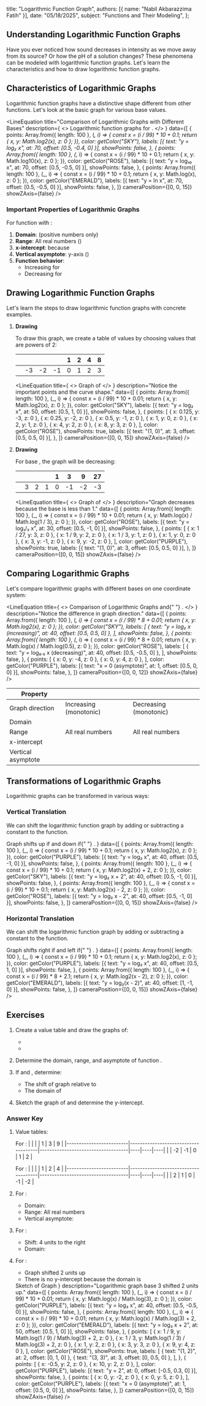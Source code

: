 
  title: "Logarithmic Function Graph",
  authors: [{ name: "Nabil Akbarazzima Fatih" }],
  date: "05/18/2025",
  subject: "Functions and Their Modeling",
};

## Understanding Logarithmic Function Graphs

Have you ever noticed how sound decreases in intensity as we move away from its source? Or how the pH of a solution changes? These phenomena can be modeled with logarithmic function graphs. Let's learn the characteristics and how to draw logarithmic function graphs.

## Characteristics of Logarithmic Graphs

Logarithmic function graphs have a distinctive shape different from other functions. Let's look at the basic graph <InlineMath math="y = \log_b x" /> for various base values.

<LineEquation
  title="Comparison of Logarithmic Graphs with Different Bases"
  description={
    <>
      Logarithmic function graphs for <InlineMath math="b > 1" />.
    </>
  }
  data={[
    {
      points: Array.from({ length: 100 }, (_, i) => {
        const x = (i / 99) * 10 + 0.1;
        return { x, y: Math.log2(x), z: 0 };
      }),
      color: getColor("SKY"),
      labels: [{ text: "y = log₂ x", at: 70, offset: [0.5, -0.4, 0] }],
      showPoints: false,
    },
    {
      points: Array.from({ length: 100 }, (_, i) => {
        const x = (i / 99) * 10 + 0.1;
        return { x, y: Math.log10(x), z: 0 };
      }),
      color: getColor("ROSE"),
      labels: [{ text: "y = log₁₀ x", at: 70, offset: [0.5, -0.5, 0] }],
      showPoints: false,
    },
    {
      points: Array.from({ length: 100 }, (_, i) => {
        const x = (i / 99) * 10 + 0.1;
        return { x, y: Math.log(x), z: 0 };
      }),
      color: getColor("EMERALD"),
      labels: [{ text: "y = ln x", at: 70, offset: [0.5, -0.5, 0] }],
      showPoints: false,
    },
  ]}
  cameraPosition={[0, 0, 15]}
  showZAxis={false}
/>

### Important Properties of Logarithmic Graphs

For function <InlineMath math="f(x) = \log_b x" /> with <InlineMath math="b > 1" />:

1. **Domain**: <InlineMath math="x > 0" /> (positive numbers only)
2. **Range**: All real numbers (<InlineMath math="-\infty < y < \infty" />)
3. **x-intercept**: <InlineMath math="(1, 0)" /> because <InlineMath math="\log_b 1 = 0" />
4. **Vertical asymptote**: y-axis (<InlineMath math="x = 0" />)
5. **Function behavior**:
   - Increasing for <InlineMath math="b > 1" />
   - Decreasing for <InlineMath math="0 < b < 1" />

## Drawing Logarithmic Function Graphs

Let's learn the steps to draw logarithmic function graphs with concrete examples.

1. **Drawing <InlineMath math="y = \log_2 x" />**

   To draw this graph, we create a table of values by choosing <InlineMath math="x" /> values that are powers of 2:

   | <InlineMath math="x" />            | <InlineMath math="\frac{1}{8}" /> | <InlineMath math="\frac{1}{4}" /> | <InlineMath math="\frac{1}{2}" /> | 1   | 2   | 4   | 8   |
   | ---------------------------------- | --------------------------------- | --------------------------------- | --------------------------------- | --- | --- | --- | --- |
   | <InlineMath math="y = \log_2 x" /> | -3                                | -2                                | -1                                | 0   | 1   | 2   | 3   |

   <LineEquation
     title={
       <>
         Graph of <InlineMath math="y = \log_2 x" />
       </>
     }
     description="Notice the important points and the curve shape."
     data={[
       {
         points: Array.from({ length: 100 }, (_, i) => {
           const x = (i / 99) * 10 + 0.01;
           return { x, y: Math.log2(x), z: 0 };
         }),
         color: getColor("SKY"),
         labels: [{ text: "y = log₂ x", at: 50, offset: [0.5, 1, 0] }],
         showPoints: false,
       },
       {
         points: [
           { x: 0.125, y: -3, z: 0 },
           { x: 0.25, y: -2, z: 0 },
           { x: 0.5, y: -1, z: 0 },
           { x: 1, y: 0, z: 0 },
           { x: 2, y: 1, z: 0 },
           { x: 4, y: 2, z: 0 },
           { x: 8, y: 3, z: 0 },
         ],
         color: getColor("ROSE"),
         showPoints: true,
         labels: [{ text: "(1, 0)", at: 3, offset: [0.5, 0.5, 0] }],
       },
     ]}
     cameraPosition={[0, 0, 15]}
     showZAxis={false}
   />

2. **Drawing <InlineMath math="y = \log_{\frac{1}{3}} x" />**

   For base <InlineMath math="0 < b < 1" />, the graph will be decreasing:

   | <InlineMath math="x" />                        | <InlineMath math="\frac{1}{27}" /> | <InlineMath math="\frac{1}{9}" /> | <InlineMath math="\frac{1}{3}" /> | 1   | 3   | 9   | 27  |
   | ---------------------------------------------- | ---------------------------------- | --------------------------------- | --------------------------------- | --- | --- | --- | --- |
   | <InlineMath math="y = \log_{\frac{1}{3}} x" /> | 3                                  | 2                                 | 1                                 | 0   | -1  | -2  | -3  |

   <LineEquation
     title={
       <>
         Graph of <InlineMath math="y = \log_{\frac{1}{3}} x" />
       </>
     }
     description="Graph decreases because the base is less than 1."
     data={[
       {
         points: Array.from({ length: 100 }, (_, i) => {
           const x = (i / 99) * 10 + 0.01;
           return { x, y: Math.log(x) / Math.log(1 / 3), z: 0 };
         }),
         color: getColor("ROSE"),
         labels: [{ text: "y = log₁/₃ x", at: 30, offset: [0.5, -1, 0] }],
         showPoints: false,
       },
       {
         points: [
           { x: 1 / 27, y: 3, z: 0 },
           { x: 1 / 9, y: 2, z: 0 },
           { x: 1 / 3, y: 1, z: 0 },
           { x: 1, y: 0, z: 0 },
           { x: 3, y: -1, z: 0 },
           { x: 9, y: -2, z: 0 },
         ],
         color: getColor("PURPLE"),
         showPoints: true,
         labels: [{ text: "(1, 0)", at: 3, offset: [0.5, 0.5, 0] }],
       },
     ]}
     cameraPosition={[0, 0, 15]}
     showZAxis={false}
   />

## Comparing Logarithmic Graphs

Let's compare logarithmic graphs with different bases on one coordinate system:

<LineEquation
  title={
    <>
      Comparison of Logarithmic Graphs <InlineMath math="b > 1" /> and{" "}
      <InlineMath math="0 < b < 1" />.
    </>
  }
  description="Notice the difference in graph direction."
  data={[
    {
      points: Array.from({ length: 100 }, (_, i) => {
        const x = (i / 99) * 8 + 0.01;
        return { x, y: Math.log2(x), z: 0 };
      }),
      color: getColor("SKY"),
      labels: [
        { text: "y = log₂ x (increasing)", at: 40, offset: [0.5, 0.5, 0] },
      ],
      showPoints: false,
    },
    {
      points: Array.from({ length: 100 }, (_, i) => {
        const x = (i / 99) * 8 + 0.01;
        return { x, y: Math.log(x) / Math.log(0.5), z: 0 };
      }),
      color: getColor("ROSE"),
      labels: [
        { text: "y = log₀.₅ x (decreasing)", at: 40, offset: [0.5, -0.5, 0] },
      ],
      showPoints: false,
    },
    {
      points: [
        { x: 0, y: -4, z: 0 },
        { x: 0, y: 4, z: 0 },
      ],
      color: getColor("PURPLE"),
      labels: [{ text: "x = 0 (asymptote)", at: 1, offset: [0.5, 0, 0] }],
      showPoints: false,
    },
  ]}
  cameraPosition={[0, 0, 12]}
  showZAxis={false}
/>

| Property           | <InlineMath math="b > 1" />  | <InlineMath math="0 < b < 1" /> |
| ------------------ | ---------------------------- | ------------------------------- |
| Graph direction    | Increasing (monotonic)       | Decreasing (monotonic)          |
| Domain             | <InlineMath math="x > 0" />  | <InlineMath math="x > 0" />     |
| Range              | All real numbers             | All real numbers                |
| x-intercept        | <InlineMath math="(1, 0)" /> | <InlineMath math="(1, 0)" />    |
| Vertical asymptote | <InlineMath math="x = 0" />  | <InlineMath math="x = 0" />     |

## Transformations of Logarithmic Graphs

Logarithmic graphs can be transformed in various ways:

### Vertical Translation

We can shift the logarithmic function graph by adding or subtracting a constant <InlineMath math="k" /> to the function.

<div className="flex flex-col gap-4">
  <BlockMath math="y = \log_b x + k" />
  <LineEquation
    title="Vertical Translation"
    description={
      <>
        Graph shifts up if <InlineMath math="k > 0" /> and down if{" "}
        <InlineMath math="k < 0" />.
      </>
    }
    data={[
      {
        points: Array.from({ length: 100 }, (_, i) => {
          const x = (i / 99) * 10 + 0.1;
          return { x, y: Math.log2(x), z: 0 };
        }),
        color: getColor("PURPLE"),
        labels: [{ text: "y = log₂ x", at: 40, offset: [0.5, -1, 0] }],
        showPoints: false,
      },
      {
        points: Array.from({ length: 100 }, (_, i) => {
          const x = (i / 99) * 10 + 0.1;
          return { x, y: Math.log2(x) + 2, z: 0 };
        }),
        color: getColor("SKY"),
        labels: [{ text: "y = log₂ x + 2", at: 40, offset: [0.5, -1, 0] }],
        showPoints: false,
      },
      {
        points: Array.from({ length: 100 }, (_, i) => {
          const x = (i / 99) * 10 + 0.1;
          return { x, y: Math.log2(x) - 2, z: 0 };
        }),
        color: getColor("ROSE"),
        labels: [{ text: "y = log₂ x - 2", at: 40, offset: [0.5, -1, 0] }],
        showPoints: false,
      },
    ]}
    cameraPosition={[0, 0, 15]}
    showZAxis={false}
  />
</div>

### Horizontal Translation

We can shift the logarithmic function graph by adding or subtracting a constant <InlineMath math="h" /> to the function.

<div className="flex flex-col gap-4">
  <BlockMath math="y = \log_b (x - h)" />
  <LineEquation
    title="Horizontal Translation"
    description={
      <>
        Graph shifts right if <InlineMath math="h > 0" /> and left if{" "}
        <InlineMath math="h < 0" />.
      </>
    }
    data={[
      {
        points: Array.from({ length: 100 }, (_, i) => {
          const x = (i / 99) * 10 + 0.1;
          return { x, y: Math.log2(x), z: 0 };
        }),
        color: getColor("PURPLE"),
        labels: [{ text: "y = log₂ x", at: 40, offset: [0.5, 1, 0] }],
        showPoints: false,
      },
      {
        points: Array.from({ length: 100 }, (_, i) => {
          const x = (i / 99) * 8 + 2.1;
          return { x, y: Math.log2(x - 2), z: 0 };
        }),
        color: getColor("EMERALD"),
        labels: [{ text: "y = log₂(x - 2)", at: 40, offset: [1, -1, 0] }],
        showPoints: false,
      },
    ]}
    cameraPosition={[0, 0, 15]}
    showZAxis={false}
  />
</div>

## Exercises

1. Create a value table and draw the graphs of:

   - <InlineMath math="y = \log_3 x" />
   - <InlineMath math="y = \log_{\frac{1}{2}} x" />

2. Determine the domain, range, and asymptote of function <InlineMath math="f(x) = \log_5 (x + 3)" />.

3. If <InlineMath math="f(x) = \log_2 x" /> and <InlineMath math="g(x) = \log_2 (x - 4)" />, determine:

   - The shift of graph <InlineMath math="g(x)" /> relative to <InlineMath math="f(x)" />
   - The domain of <InlineMath math="g(x)" />

4. Sketch the graph of <InlineMath math="y = \log_3 x + 2" /> and determine the y-intercept.

### Answer Key

1. Value tables:

   For <InlineMath math="y = \log_3 x" />:
   | <InlineMath math="x" /> | <InlineMath math="\frac{1}{9}" /> | <InlineMath math="\frac{1}{3}" /> | 1 | 3 | 9 |
   |-------------------------|-------------------------------------|------------------------------------|----|----|----|
   | <InlineMath math="y" /> | -2 | -1 | 0 | 1 | 2 |

   For <InlineMath math="y = \log_{\frac{1}{2}} x" />:
   | <InlineMath math="x" /> | <InlineMath math="\frac{1}{4}" /> | <InlineMath math="\frac{1}{2}" /> | 1 | 2 | 4 |
   |-------------------------|-------------------------------------|------------------------------------|----|----|----|
   | <InlineMath math="y" /> | 2 | 1 | 0 | -1 | -2 |

2. For <InlineMath math="f(x) = \log_5 (x + 3)" />:

   - Domain: <InlineMath math="x + 3 > 0 \Rightarrow x > -3" />
   - Range: All real numbers
   - Vertical asymptote: <InlineMath math="x = -3" />

3. For <InlineMath math="g(x) = \log_2 (x - 4)" />:

   - Shift: 4 units to the right
   - Domain: <InlineMath math="x - 4 > 0 \Rightarrow x > 4" />

4. For <InlineMath math="y = \log_3 x + 2" />:

   - Graph <InlineMath math="y = \log_3 x" /> shifted 2 units up
   - There is no y-intercept because the domain is <InlineMath math="x > 0" />

   <div className="mt-4">
     <LineEquation
       title={
         <>
           Sketch of Graph <InlineMath math="y = \log_3 x + 2" />
         </>
       }
       description="Logarithmic graph base 3 shifted 2 units up."
       data={[
         {
           points: Array.from({ length: 100 }, (_, i) => {
             const x = (i / 99) * 10 + 0.01;
             return { x, y: Math.log(x) / Math.log(3), z: 0 };
           }),
           color: getColor("PURPLE"),
           labels: [{ text: "y = log₃ x", at: 40, offset: [0.5, -0.5, 0] }],
           showPoints: false,
         },
         {
           points: Array.from({ length: 100 }, (_, i) => {
             const x = (i / 99) * 10 + 0.01;
             return { x, y: Math.log(x) / Math.log(3) + 2, z: 0 };
           }),
           color: getColor("EMERALD"),
           labels: [{ text: "y = log₃ x + 2", at: 50, offset: [0.5, 1, 0] }],
           showPoints: false,
         },
         {
           points: [
             { x: 1 / 9, y: Math.log(1 / 9) / Math.log(3) + 2, z: 0 },
             { x: 1 / 3, y: Math.log(1 / 3) / Math.log(3) + 2, z: 0 },
             { x: 1, y: 2, z: 0 },
             { x: 3, y: 3, z: 0 },
             { x: 9, y: 4, z: 0 },
           ],
           color: getColor("ROSE"),
           showPoints: true,
           labels: [
             { text: "(1, 2)", at: 2, offset: [0, 1, 0] },
             { text: "(3, 3)", at: 3, offset: [0, 0.5, 0] },
           ],
         },
         {
           points: [
             { x: -0.5, y: 2, z: 0 },
             { x: 10, y: 2, z: 0 },
           ],
           color: getColor("PURPLE"),
           labels: [{ text: "y = 2", at: 0, offset: [-0.5, 0.3, 0] }],
           showPoints: false,
         },
         {
           points: [
             { x: 0, y: -2, z: 0 },
             { x: 0, y: 5, z: 0 },
           ],
           color: getColor("PURPLE"),
           labels: [{ text: "x = 0 (asymptote)", at: 1, offset: [0.5, 0, 0] }],
           showPoints: false,
         },
       ]}
       cameraPosition={[0, 0, 15]}
       showZAxis={false}
     />
   </div>
